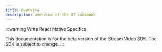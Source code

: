 ```yaml
---
title: Overview
description: Overview of the UI cookbook
---
```


:::warning
Write React Native Specifics

This documentation is for the beta version of the Stream Video SDK.
The SDK is subject to change.
:::

[//]: # ()
[//]: # (Stream UI components are highly customizable and allow you to fully customize styles to your taste. This UI Cookbook will walk you through how to customize each component in your video call.)
